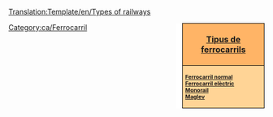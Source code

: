 <noinclude>[[Translation:Template/en/Types of railways]]</noinclude><noinclude></noinclude><div style="float:right; padding-left:12px; background:#ffffff;">
<div style="width:150px; border:1px solid #000000; background:#ffb466; padding:5px; -moz-border-radius-topleft:5px; -moz-border-radius-topright:5px; font-size: 12pt;">
<center><strong><font size="3">[[ca/Tipus de ferrocarrils|Tipus de ferrocarrils]]</font></strong></center>
</div>
<div style="width:150px;  border:1px solid black; border-top-width: 0px; background:#ffd496; padding:5px; -moz-border-radius-bottomleft:5px; -moz-border-radius-bottomright:8px; font-size: 8pt;">
<strong>
[[ca/Ferrocarril|Ferrocarril normal]]<br/>
[[ca/Ferrocarril elèctric|Ferrocarril elèctric]]<br/>
[[ca/Monorail|Monorail]]<br/>
[[ca/Manual/Base Set/MagLev|Maglev]]
</strong>
</div>
</div>
<includeonly>[[Category:ca/Ferrocarril]]</includeonly>
